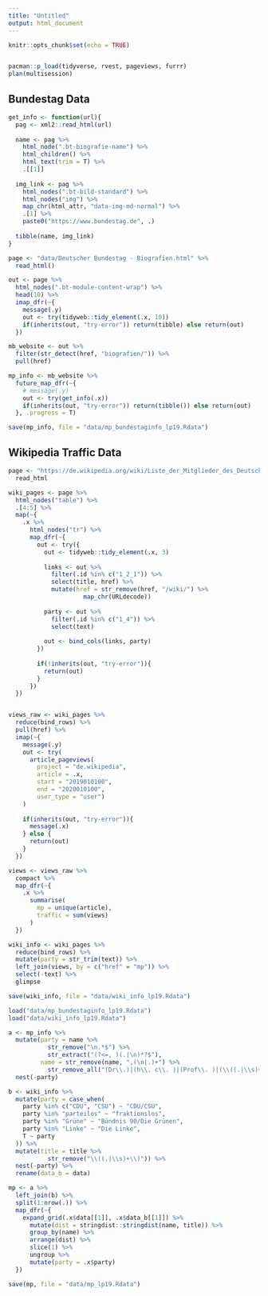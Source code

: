 ```yaml
---
title: "Untitled"
output: html_document
---
```


```r
knitr::opts_chunk$set(echo = TRUE)


pacman::p_load(tidyverse, rvest, pageviews, furrr)
plan(multisession)


```


## Bundestag Data

```r
get_info <- function(url){
  pag <- xml2::read_html(url)
  
  name <- pag %>%
    html_node(".bt-biografie-name") %>%
    html_children() %>%
    html_text(trim = T) %>%
    .[[1]]
  
  img_link <- pag %>%
    html_nodes(".bt-bild-standard") %>%
    html_nodes("img") %>%
    map_chr(html_attr, "data-img-md-normal") %>%
    .[1] %>%
    paste0("https://www.bundestag.de", .)
  
  tibble(name, img_link)
}

page <- "data/Deutscher Bundestag - Biografien.html" %>%
  read_html()

out <- page %>%
  html_nodes(".bt-module-content-wrap") %>%
  head(10) %>%
  imap_dfr(~{
    message(.y)
    out <- try(tidyweb::tidy_element(.x, 10))
    if(inherits(out, "try-error")) return(tibble) else return(out)
  })

mb_website <- out %>%
  filter(str_detect(href, "biografien/")) %>%
  pull(href)

mp_info <- mb_website %>%
  future_map_dfr(~{
    # message(.y)
    out <- try(get_info(.x))
    if(inherits(out, "try-error")) return(tibble()) else return(out)
  }, .progress = T)

save(mp_info, file = "data/mp_bundestaginfo_lp19.Rdata")
```

## Wikipedia Traffic Data

```r
page <- "https://de.wikipedia.org/wiki/Liste_der_Mitglieder_des_Deutschen_Bundestages_(19._Wahlperiode)" %>%
  read_html

wiki_pages <- page %>%
  html_nodes("table") %>%
  .[4:5] %>%
  map(~{
    .x %>%
      html_nodes("tr") %>%
      map_dfr(~{
        out <- try({
          out <- tidyweb::tidy_element(.x, 3)
          
          links <- out %>%
            filter(.id %in% c("1_2_1")) %>%
            select(title, href) %>%
            mutate(href = str_remove(href, "/wiki/") %>%
                     map_chr(URLdecode))
          
          party <- out %>%
            filter(.id %in% c("1_4")) %>%
            select(text)
          
          out <- bind_cols(links, party)
        })
        
        if(!inherits(out, "try-error")){
          return(out)
        }
      })
  })


views_raw <- wiki_pages %>%
  reduce(bind_rows) %>%
  pull(href) %>%
  imap(~{
    message(.y)
    out <- try(
      article_pageviews(
        project = "de.wikipedia",
        article = .x, 
        start = "2019010100", 
        end = "2020010100",
        user_type = "user")
    )
    
    if(inherits(out, "try-error")){
      message(.x)
    } else {
      return(out)
    }
  })

views <- views_raw %>%
  compact %>%
  map_dfr(~{
    .x %>%
      summarise(
        mp = unique(article), 
        traffic = sum(views)
      )
  })

wiki_info <- wiki_pages %>%
  reduce(bind_rows) %>%
  mutate(party = str_trim(text)) %>%
  left_join(views, by = c("href" = "mp")) %>%
  select(-text) %>%
  glimpse

save(wiki_info, file = "data/wiki_info_lp19.Rdata")

```


```r
load("data/mp_bundestaginfo_lp19.Rdata")
load("data/wiki_info_lp19.Rdata")

a <- mp_info %>% 
  mutate(party = name %>%
           str_remove("\n.*$") %>%
           str_extract("(?<=, )(.|\n)*?$"), 
         name = str_remove(name, ",(\n|.)+") %>%
           str_remove_all("(Dr\\.)|(h\\. c\\. )|(Prof\\. )|(\\((.|\\s)+\\))")) %>%
  nest(-party)

b <- wiki_info %>% 
  mutate(party = case_when(
    party %in% c("CDU", "CSU") ~ "CDU/CSU",
    party %in% "parteilos" ~ "fraktionslos", 
    party %in% "Grüne" ~ "Bündnis 90/Die Grünen",
    party %in% "Linke" ~ "Die Linke",
    T ~ party
  )) %>%
  mutate(title = title %>%
           str_remove("\\((.|\\s)+\\)")) %>%
  nest(-party) %>%
  rename(data_b = data)

mp <- a %>%
  left_join(b) %>%
  split(1:nrow(.)) %>%
  map_dfr(~{
    expand_grid(.x$data[[1]], .x$data_b[[1]]) %>%
      mutate(dist = stringdist::stringdist(name, title)) %>%
      group_by(name) %>% 
      arrange(dist) %>%
      slice(1) %>%
      ungroup %>%
      mutate(party = .x$party)
  })

save(mp, file = "data/mp_lp19.Rdata")
```
